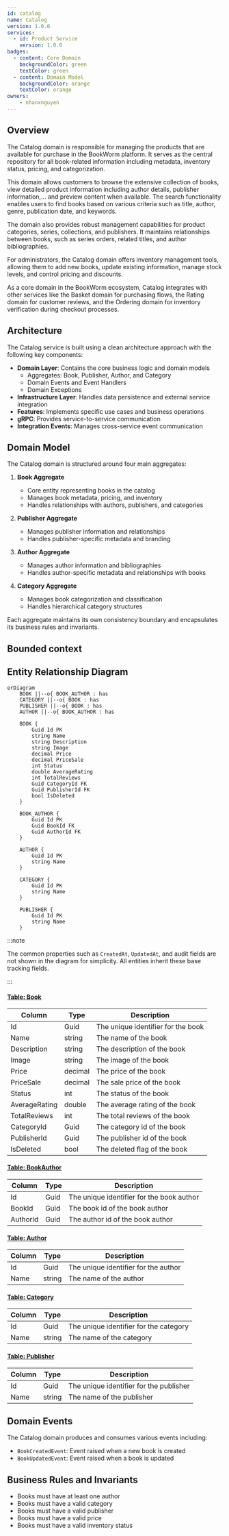 ```yaml
---
id: catalog
name: Catalog
version: 1.0.0
services:
  - id: Product Service
    version: 1.0.0
badges:
  - content: Core Domain
    backgroundColor: green
    textColor: green
  - content: Domain Model
    backgroundColor: orange
    textColor: orange
owners:
    - nhanxnguyen
---
```


<Tiles >
    <Tile icon="UserGroupIcon" href="/docs/users/nhanxnguyen" title="Contact the author" description="Any questions? Feel free to contact the owners" />
    <Tile icon="RectangleGroupIcon" href={`/visualiser/domains/${frontmatter.id}/${frontmatter.version}`} title={`${frontmatter.services.length} services are in this domain`} description="This service sends messages to downstream consumers" />
</Tiles>

## Overview

The Catalog domain is responsible for managing the products that are available for purchase in the BookWorm platform. It serves as the central repository for all book-related information including metadata, inventory status, pricing, and categorization.

This domain allows customers to browse the extensive collection of books, view detailed product information including author details, publisher information,... and preview content when available. The search functionality enables users to find books based on various criteria such as title, author, genre, publication date, and keywords.

The domain also provides robust management capabilities for product categories, series, collections, and publishers. It maintains relationships between books, such as series orders, related titles, and author bibliographies.

For administrators, the Catalog domain offers inventory management tools, allowing them to add new books, update existing information, manage stock levels, and control pricing and discounts.

As a core domain in the BookWorm ecosystem, Catalog integrates with other services like the Basket domain for purchasing flows, the Rating domain for customer reviews, and the Ordering domain for inventory verification during checkout processes.

## Architecture

The Catalog service is built using a clean architecture approach with the following key components:

- **Domain Layer**: Contains the core business logic and domain models
  - Aggregates: Book, Publisher, Author, and Category
  - Domain Events and Event Handlers
  - Domain Exceptions
- **Infrastructure Layer**: Handles data persistence and external service integration
- **Features**: Implements specific use cases and business operations
- **gRPC**: Provides service-to-service communication
- **Integration Events**: Manages cross-service event communication

## Domain Model

The Catalog domain is structured around four main aggregates:

1. **Book Aggregate**
   - Core entity representing books in the catalog
   - Manages book metadata, pricing, and inventory
   - Handles relationships with authors, publishers, and categories

2. **Publisher Aggregate**
   - Manages publisher information and relationships
   - Handles publisher-specific metadata and branding

3. **Author Aggregate**
   - Manages author information and bibliographies
   - Handles author-specific metadata and relationships with books

4. **Category Aggregate**
   - Manages book categorization and classification
   - Handles hierarchical category structures

Each aggregate maintains its own consistency boundary and encapsulates its business rules and invariants.

## Bounded context

<NodeGraph />

<MessageTable format="all" limit={4} />

## Entity Relationship Diagram

```mermaid
erDiagram
    BOOK ||--o{ BOOK_AUTHOR : has
    CATEGORY ||--o{ BOOK : has
    PUBLISHER ||--o{ BOOK : has
    AUTHOR ||--o{ BOOK_AUTHOR : has

    BOOK {
        Guid Id PK
        string Name
        string Description
        string Image
        decimal Price
        decimal PriceSale
        int Status
        double AverageRating
        int TotalReviews
        Guid CategoryId FK
        Guid PublisherId FK
        bool IsDeleted
    }

    BOOK_AUTHOR {
        Guid Id PK
        Guid BookId FK
        Guid AuthorId FK
    }

    AUTHOR {
        Guid Id PK
        string Name
    }

    CATEGORY {
        Guid Id PK
        string Name
    }

    PUBLISHER {
        Guid Id PK
        string Name
    }
```

:::note

The common properties such as `CreatedAt`, `UpdatedAt`, and audit fields are not shown in the diagram for simplicity. All entities inherit these base tracking fields.

:::

#### <ins>Table: Book</ins>

| Column | Type | Description |
|--------|------|-------------|
| Id | Guid | The unique identifier for the book |
| Name | string | The name of the book |
| Description | string | The description of the book |
| Image | string | The image of the book |
| Price | decimal | The price of the book |
| PriceSale | decimal | The sale price of the book |
| Status | int | The status of the book |
| AverageRating | double | The average rating of the book |
| TotalReviews | int | The total reviews of the book |
| CategoryId | Guid | The category id of the book |
| PublisherId | Guid | The publisher id of the book |
| IsDeleted | bool | The deleted flag of the book |

#### <ins>Table: BookAuthor</ins>

| Column | Type | Description |
|--------|------|-------------|
| Id | Guid | The unique identifier for the book author |
| BookId | Guid | The book id of the book author |
| AuthorId | Guid | The author id of the book author |

#### <ins>Table: Author</ins>

| Column | Type | Description |
|--------|------|-------------|
| Id | Guid | The unique identifier for the author |
| Name | string | The name of the author |

#### <ins>Table: Category</ins>

| Column | Type | Description |
|--------|------|-------------|
| Id | Guid | The unique identifier for the category |
| Name | string | The name of the category |

#### <ins>Table: Publisher</ins>

| Column | Type | Description |
|--------|------|-------------|
| Id | Guid | The unique identifier for the publisher |
| Name | string | The name of the publisher |

## Domain Events

The Catalog domain produces and consumes various events including:

- `BookCreatedEvent`: Event raised when a new book is created
- `BookUpdatedEvent`: Event raised when a book is updated

## Business Rules and Invariants

- Books must have at least one author
- Books must have a valid category
- Books must have a valid publisher
- Books must have a valid price
- Books must have a valid inventory status
